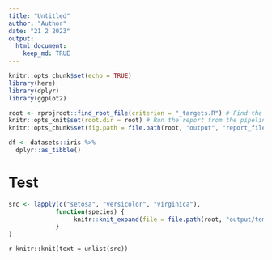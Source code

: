 ```yaml
---
title: "Untitled"
author: "Author"
date: "21 2 2023"
output: 
  html_document:
    keep_md: TRUE
---
```


```r
knitr::opts_chunk$set(echo = TRUE)
library(here)
library(dplyr)
library(ggplot2)
```

```r
root <- rprojroot::find_root_file(criterion = "_targets.R") # Find the pipeline root directory.
knitr::opts_knit$set(root.dir = root) # Run the report from the pipeline root directory. 
knitr::opts_chunk$set(fig.path = file.path(root, "output", "report_files/"))
```

```r
df <- datasets::iris %>% 
  dplyr::as_tibble()
```

# Test {.tabset}
```r
src <- lapply(c("setosa", "versicolor", "virginica"),
             function(species) {
                  knitr::knit_expand(file = file.path(root, "output/template.Rmd"))
             }
)
```

`r knitr::knit(text = unlist(src))`
